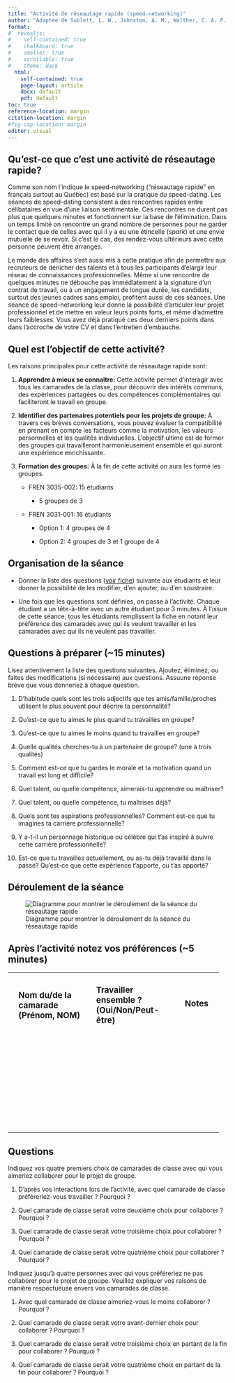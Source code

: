 ```yaml
---
title: "Activité de réseautage rapide (speed-networking)"
author: "Adaptée de Sublett, L. W., Johnston, A. M., Walther, C. A. P., Seahorn, C., Moreno, G. L., & Brownlee, L. (2022). Speed-Interviewing for Classroom  Group Formation: How a Clever Twist on the Classic “Speed-Dating” Tradition Enhances Small Group Coursework. Teaching of Psychology, 0(0). https://doi.org/10.1177/00986283221134034"
format: 
#  revealjs: 
#    self-contained: true
#    chalkboard: true
#    smaller: true
#    scrollable: true
#    theme: dark
  html: 
    self-contained: true
    page-layout: article
    docx: default
    pdf: default
toc: true
reference-location: margin
citation-location: margin
#fig-cap-location: margin
editor: visual  
---
```


## Qu’est-ce que c’est une activité de réseautage rapide?

Comme son nom l’indique le speed-networking (“réseautage rapide” en français surtout au Québec) est basé sur la pratique du speed-dating. Les séances de speed-dating consistent à des rencontres rapides entre célibataires en vue d’une liaison sentimentale. Ces rencontres ne durent pas plus que quelques minutes et fonctionnent sur la base de l’élimination. Dans un temps limité on rencontre un grand nombre de personnes pour ne garder le contact que de celles avec qui il y a eu une étincelle (*spark*) et une envie mutuelle de se revoir. Si c’est le cas, des rendez-vous ultérieurs avec cette personne peuvent être arrangés.

Le monde des affaires s’est aussi mis à cette pratique afin de permettre aux recruteurs de dénicher des talents et à tous les participants d’élargir leur réseau de connaissances professionnelles. Même si une rencontre de quelques minutes ne débouche pas immédiatement à la signature d’un contrat de travail, ou à un engagement de longue durée, les candidats, surtout des jeunes cadres sans emploi, profitent aussi de ces séances. Une séance de speed-networking leur donne la possibilité d’articuler leur projet professionnel et de mettre en valeur leurs points forts, et même d’admettre leurs faiblesses. Vous avez déjà pratiqué ces deux derniers points dans dans l’accroche de votre CV et dans l’entretien d’embauche.

## Quel est l’objectif de cette activité?

Les raisons principales pour cette activité de réseautage rapide sont:

1.  **Apprendre à mieux se connaître:** Cette activité permet d’interagir avec tous les camarades de la classe, pour découvrir des intérêts communs, des expériences partagées ou des compétences complémentaires qui faciliteront le travail en groupe.

2.  **Identifier des partenaires potentiels pour les projets de groupe:** À travers ces brèves conversations, vous pouvez évaluer la compatibilité en prenant en compte les facteurs comme la motivation, les valeurs personnelles et les qualités individuelles. L’objectif ultime est de former des groupes qui travailleront harmonieusement ensemble et qui auront une expérience enrichissante.

3.  **Formation des groupes:** À la fin de cette activité on aura les formé les groupes.

    -   FREN 3035-002: 15 étudiants

        -   5 groupes de 3

    -   FREN 3031-001: 16 étudiants

        -   Option 1: 4 groupes de 4

        -   Option 2: 4 groupes de 3 et 1 groupe de 4

## Organisation de la séance

-   Donner la liste des questions ([voir fiche](https://canvas.its.virginia.edu/courses/104170/files/7251725?wrap=1)) suivante aux étudiants et leur donner la possibilité de les modifier, d'en ajouter, ou d'en soustraire. 

-   Une fois que les questions sont définies, on passe à l'activité. Chaque étudiant a un tête-à-tête avec un autre étudiant pour 3 minutes. À l'issue de cette séance, tous les étudiants remplissent la fiche en notant leur préférence des camarades avec qui ils veulent travailler et les camarades avec qui ils ne veulent pas travailler.

## Questions à préparer (\~15 minutes)

Lisez attentivement la liste des questions suivantes. Ajoutez, éliminez, ou faites des modifications (si nécessaire) aux questions. Assuune réponse brève que vous donneriez à chaque question.

1.  D'habitude quels sont les trois adjectifs que tes amis/famille/proches utilisent le plus souvent pour décrire ta personnalité?

2.  Qu'est-ce que tu aimes le plus quand tu travailles en groupe?

3.  Qu'est-ce que tu aimes le moins quand tu travailles en groupe?

4.  Quelle qualités cherches-tu à un partenaire de groupe? (une à trois qualités)

5.  Comment est-ce que tu gardes le morale et ta motivation quand un travail est long et difficile?

6.  Quel talent, ou quelle compétence, aimerais-tu apprendre ou maîtriser?

7.  Quel talent, ou quelle compétence, tu maîtrises déjà?

8.  Quels sont tes aspirations professionnelles? Comment est-ce que tu imagines ta carrière professionnelle?

9.  Y a-t-il un personnage historique ou célèbre qui t’as inspiré à suivre cette carrière professionnelle?

10. Est-ce que tu travailles actuellement, ou as-tu déjà travaillé dans le passé? Qu'est-ce que cette expérience t'apporte, ou t'as apporté?

## Déroulement de la séance

![Diagramme pour montrer le déroulement de la séance du réseautage rapide](images/Screenshot%202024-03-12%20at%207.28.02%20AM.png)

## Après l’activité notez vos préférences (\~5 minutes)

+---+-----------------------------------------+---+-----------------------------------------------+---+-----------+---+
|   | ### Nom du/de la camarade (Prénom, NOM) |   | ### Travailler ensemble ? (Oui/Non/Peut-être) |   | ### Notes |   |
|   |                                         |   |                                               |   |           |   |
|   |                                         |   |                                               |   | ###       |   |
+---+-----------------------------------------+---+-----------------------------------------------+---+-----------+---+
|   |                                         |   |                                               |   |           |   |
+---+-----------------------------------------+---+-----------------------------------------------+---+-----------+---+
|   |                                         |   |                                               |   |           |   |
+---+-----------------------------------------+---+-----------------------------------------------+---+-----------+---+
|   |                                         |   |                                               |   |           |   |
+---+-----------------------------------------+---+-----------------------------------------------+---+-----------+---+
|   |                                         |   |                                               |   |           |   |
+---+-----------------------------------------+---+-----------------------------------------------+---+-----------+---+
|   |                                         |   |                                               |   |           |   |
+---+-----------------------------------------+---+-----------------------------------------------+---+-----------+---+
|   |                                         |   |                                               |   |           |   |
+---+-----------------------------------------+---+-----------------------------------------------+---+-----------+---+
|   |                                         |   |                                               |   |           |   |
+---+-----------------------------------------+---+-----------------------------------------------+---+-----------+---+
|   |                                         |   |                                               |   |           |   |
+---+-----------------------------------------+---+-----------------------------------------------+---+-----------+---+
|   |                                         |   |                                               |   |           |   |
+---+-----------------------------------------+---+-----------------------------------------------+---+-----------+---+
|   |                                         |   |                                               |   |           |   |
+---+-----------------------------------------+---+-----------------------------------------------+---+-----------+---+
|   |                                         |   |                                               |   |           |   |
+---+-----------------------------------------+---+-----------------------------------------------+---+-----------+---+
|   |                                         |   |                                               |   |           |   |
+---+-----------------------------------------+---+-----------------------------------------------+---+-----------+---+
|   |                                         |   |                                               |   |           |   |
+---+-----------------------------------------+---+-----------------------------------------------+---+-----------+---+
|   |                                         |   |                                               |   |           |   |
+---+-----------------------------------------+---+-----------------------------------------------+---+-----------+---+
|   |                                         |   |                                               |   |           |   |
+---+-----------------------------------------+---+-----------------------------------------------+---+-----------+---+
|   |                                         |   |                                               |   |           |   |
+---+-----------------------------------------+---+-----------------------------------------------+---+-----------+---+
|   |                                         |   |                                               |   |           |   |
+---+-----------------------------------------+---+-----------------------------------------------+---+-----------+---+
|   |                                         |   |                                               |   |           |   |
+---+-----------------------------------------+---+-----------------------------------------------+---+-----------+---+
|   |                                         |   |                                               |   |           |   |
+---+-----------------------------------------+---+-----------------------------------------------+---+-----------+---+
|   |                                         |   |                                               |   |           |   |
+---+-----------------------------------------+---+-----------------------------------------------+---+-----------+---+
|   |                                         |   |                                               |   |           |   |
+---+-----------------------------------------+---+-----------------------------------------------+---+-----------+---+
|   |                                         |   |                                               |   |           |   |
+---+-----------------------------------------+---+-----------------------------------------------+---+-----------+---+
|   |                                         |   |                                               |   |           |   |
+---+-----------------------------------------+---+-----------------------------------------------+---+-----------+---+
|   |                                         |   |                                               |   |           |   |
+---+-----------------------------------------+---+-----------------------------------------------+---+-----------+---+
|   |                                         |   |                                               |   |           |   |
+---+-----------------------------------------+---+-----------------------------------------------+---+-----------+---+
|   |                                         |   |                                               |   |           |   |
+---+-----------------------------------------+---+-----------------------------------------------+---+-----------+---+
|   |                                         |   |                                               |   |           |   |
+---+-----------------------------------------+---+-----------------------------------------------+---+-----------+---+
|   |                                         |   |                                               |   |           |   |
+---+-----------------------------------------+---+-----------------------------------------------+---+-----------+---+
|   |                                         |   |                                               |   |           |   |
+---+-----------------------------------------+---+-----------------------------------------------+---+-----------+---+
|   |                                         |   |                                               |   |           |   |
+---+-----------------------------------------+---+-----------------------------------------------+---+-----------+---+
|   |                                         |   |                                               |   |           |   |
+---+-----------------------------------------+---+-----------------------------------------------+---+-----------+---+
|   |                                         |   |                                               |   |           |   |
+---+-----------------------------------------+---+-----------------------------------------------+---+-----------+---+
|   |                                         |   |                                               |   |           |   |
+---+-----------------------------------------+---+-----------------------------------------------+---+-----------+---+
|   |                                         |   |                                               |   |           |   |
+---+-----------------------------------------+---+-----------------------------------------------+---+-----------+---+
|   |                                         |   |                                               |   |           |   |
+---+-----------------------------------------+---+-----------------------------------------------+---+-----------+---+
|   |                                         |   |                                               |   |           |   |
+---+-----------------------------------------+---+-----------------------------------------------+---+-----------+---+
|   |                                         |   |                                               |   |           |   |
+---+-----------------------------------------+---+-----------------------------------------------+---+-----------+---+

## Questions

Indiquez vos quatre premiers choix de camarades de classe avec qui vous aimeriez collaborer pour le projet de groupe.

1.  D’après vos interactions lors de l’activité, avec quel camarade de classe préféreriez-vous travailler ? Pourquoi ?

2.  Quel camarade de classe serait votre deuxième choix pour collaborer ? Pourquoi ?

3.  Quel camarade de classe serait votre troisième choix pour collaborer ? Pourquoi ?

4.  Quel camarade de classe serait votre quatrième choix pour collaborer ? Pourquoi ?

Indiquez jusqu'à quatre personnes avec qui vous préféreriez ne pas collaborer pour le projet de groupe. Veuillez expliquer vos raisons de manière respectueuse envers vos camarades de classe.

1.  Avec quel camarade de classe aimeriez-vous le moins collaborer ? Pourquoi ?

2.  Quel camarade de classe serait votre avant-dernier choix pour collaborer ? Pourquoi ?

3.  Quel camarade de classe serait votre troisième choix en partant de la fin pour collaborer ? Pourquoi ?

4.  Quel camarade de classe serait votre quatrième choix en partant de la fin pour collaborer ? Pourquoi ?

